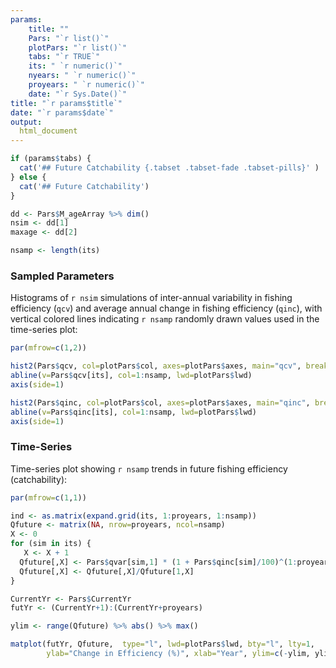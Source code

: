 ```yaml
---
params: 
    title: ""
    Pars: "`r list()`"
    plotPars: "`r list()`"
    tabs: "`r TRUE`"
    its: " `r numeric()`"
    nyears: " `r numeric()`"
    proyears: " `r numeric()`"
    date: "`r Sys.Date()`"
title: "`r params$title`"
date: "`r params$date`"
output:
  html_document
---
```



```r
if (params$tabs) {
  cat('## Future Catchability {.tabset .tabset-fade .tabset-pills}' )
} else {
  cat('## Future Catchability')
}

dd <- Pars$M_ageArray %>% dim()
nsim <- dd[1]
maxage <- dd[2]

nsamp <- length(its)
```

### Sampled Parameters


Histograms of `r nsim` simulations of inter-annual variability in fishing efficiency (`qcv`) and average annual change in fishing efficiency (`qinc`), with vertical colored lines indicating `r nsamp` randomly drawn values used in the time-series plot:

```r
par(mfrow=c(1,2))

hist2(Pars$qcv, col=plotPars$col, axes=plotPars$axes, main="qcv", breaks=plotPars$breaks)
abline(v=Pars$qcv[its], col=1:nsamp, lwd=plotPars$lwd)
axis(side=1) 

hist2(Pars$qinc, col=plotPars$col, axes=plotPars$axes, main="qinc", breaks=plotPars$breaks)
abline(v=Pars$qinc[its], col=1:nsamp, lwd=plotPars$lwd)
axis(side=1)

```


### Time-Series
Time-series plot showing `r nsamp` trends in future fishing efficiency (catchability):
```r
par(mfrow=c(1,1))

ind <- as.matrix(expand.grid(its, 1:proyears, 1:nsamp))
Qfuture <- matrix(NA, nrow=proyears, ncol=nsamp)
X <- 0 
for (sim in its) {
   X <- X + 1 
  Qfuture[,X] <- Pars$qvar[sim,1] * (1 + Pars$qinc[sim]/100)^(1:proyears)
  Qfuture[,X] <- Qfuture[,X]/Qfuture[1,X]
}

CurrentYr <- Pars$CurrentYr
futYr <- (CurrentYr+1):(CurrentYr+proyears)

ylim <- range(Qfuture) %>% abs() %>% max()

matplot(futYr, Qfuture,  type="l", lwd=plotPars$lwd, bty="l", lty=1,
        ylab="Change in Efficiency (%)", xlab="Year", ylim=c(-ylim, ylim))
```
